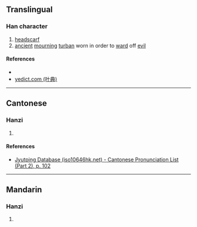 {{character info/new}}
==Translingual==

===Han character===
{{Han char|rn=50|rad=巾|as=06|sn=9|four=|canj=LBMA|ids=⿰巾百}}

# [[headscarf]]
# [[ancient]] [[mourn]]ing [[turban]] worn in order to [[ward]] off [[evil]]

====References====
* {{Han ref|kx=0330.180|dkj=08867|dj=0636.080|hdz=10736.110|uh=5E1E|ud=24094}}
* [http://yedict.com/htm/5E/5E1E.htm yedict.com (叶典)]

----

==Cantonese==

===Hanzi===
{{yue-hanzi|jyut=[[mak6]]|y=mak6}}

# {{defn|lang=yue|sort=巾06}}

====References====
* [http://www.iso10646hk.net/jp/document/download.jsp Jyutping Database (iso10646hk.net) - Cantonese Pronunciation List (Part 2), p. 102]

----

==Mandarin==

===Hanzi===
{{cmn-hanzi|pin=[[mò]] ([[mo4]])|wg=mo<sup>4</sup>}}

# {{defn|lang=cmn|sort=巾06}}